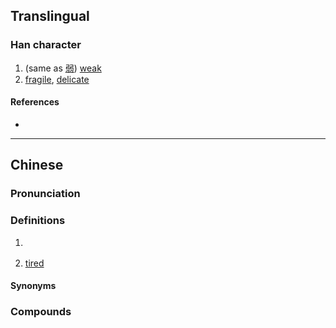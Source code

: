 {{character info}}
==Translingual==

===Han character===
{{Han char|rn=61|rad=心|as=08|sn=11|four=92033|canj=PHKP|ids=⿰忄忝}}

# (same as [[弱]]) [[weak]]
# [[fragile]], [[delicate]]

====References====
* {{Han ref|kx=0389.220|dkj=10747|dj=0723.080|hdz=42313.010|uh=60BF|ud=24767|bh=D562|bd=54626}}

----

==Chinese==
{{zh-forms}}

===Pronunciation===
{{zh-pron
|m=tiǎn
|m-s=
|c=tim2
|h=pfs=thiám
|mn=thiám
|mc=y
|oc=y
|cat=v,n,a
}}

===Definitions===
{{zh-hanzi}}

# {{lb|zh|Hokkien}} {{zh-alt-form|*忝|tired}}
# {{lb|zh|Hakka}} [[tired]]

====Synonyms====
{{zh-dial|累}}

===Compounds===
{{zh-der|悿𢣎}}